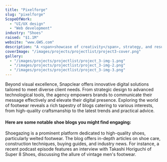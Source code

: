 ```yaml
---
title: "Pixelforge"
slug: "pixelforge"
ScopeOfWork:
  - "UI/UX design"
  - "Web development"
industry: "Shoes"
raised: "$1.1M"
website: "www.GWS.com"
description: "A <span>showcase of creativity</span>, strategy, and results explore the projects that define us."
coverImage: "/images/projects/projectlist/project3-cover.png"
gallery:
  - "/images/projects/projectlist/project_3-img-1.png"
  - "/images/projects/projectlist/project_3-img-2.png"
  - "/images/projects/projectlist/project_3-img-3.png"
---
```


Beyond visual excellence, Snapclear offers innovative digital solutions tailored to meet diverse client needs. From strategic design to advanced technological tools, the agency empowers brands to communicate their message effectively and elevate their digital presence.
Exploring the world of footwear reveals a rich tapestry of blogs catering to various interests, from high-quality craftsmanship to the latest trends and practical advice.

#### Here are some notable shoe blogs you might find engaging:

Shoegazing is a prominent platform dedicated to high-quality shoes, particularly welted footwear. The blog offers in-depth articles on shoe care, construction techniques, buying guides, and industry news. For instance, a recent podcast episode features an interview with Takashi Horiguchi of Super 8 Shoes, discussing the allure of vintage men's footwear.

